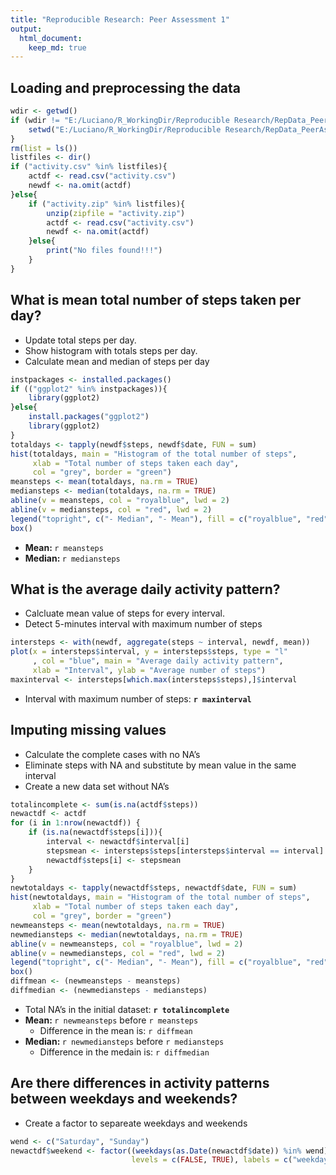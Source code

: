 ```yaml
---
title: "Reproducible Research: Peer Assessment 1"
output: 
  html_document:
    keep_md: true
---
```



## Loading and preprocessing the data
```r
wdir <- getwd()
if (wdir != "E:/Luciano/R_WorkingDir/Reproducible Research/RepData_PeerAssessment1"){
    setwd("E:/Luciano/R_WorkingDir/Reproducible Research/RepData_PeerAssessment1")
}
rm(list = ls())
listfiles <- dir()
if ("activity.csv" %in% listfiles){
    actdf <- read.csv("activity.csv")
    newdf <- na.omit(actdf)
}else{
    if ("activity.zip" %in% listfiles){
        unzip(zipfile = "activity.zip")
        actdf <- read.csv("activity.csv") 
        newdf <- na.omit(actdf)
    }else{
        print("No files found!!!")
    }
}
```


## What is mean total number of steps taken per day?
- Update total steps per day.
- Show histogram with totals steps per day.
- Calculate mean and median of steps per day
```r
instpackages <- installed.packages()
if (("ggplot2" %in% instpackages)){
    library(ggplot2)
}else{
    install.packages("ggplot2")
    library(ggplot2)
}
totaldays <- tapply(newdf$steps, newdf$date, FUN = sum)
hist(totaldays, main = "Histogram of the total number of steps", 
     xlab = "Total number of steps taken each day", 
     col = "grey", border = "green")
meansteps <- mean(totaldays, na.rm = TRUE)
mediansteps <- median(totaldays, na.rm = TRUE)
abline(v = meansteps, col = "royalblue", lwd = 2)
abline(v = mediansteps, col = "red", lwd = 2)
legend("topright", c("- Median", "- Mean"), fill = c("royalblue", "red"))
box()
```

- **Mean: ** `r meansteps`
- **Median: ** `r mediansteps`

## What is the average daily activity pattern?
- Calcluate mean value of steps for every interval.
- Detect 5-minutes interval with maximum number of steps
```r
intersteps <- with(newdf, aggregate(steps ~ interval, newdf, mean))
plot(x = intersteps$interval, y = intersteps$steps, type = "l"
     , col = "blue", main = "Average daily activity pattern",
     xlab = "Interval", ylab = "Average number of steps")
maxinterval <- intersteps[which.max(intersteps$steps),]$interval

```
- Interval with maximum number of steps: **`r maxinterval`**

## Imputing missing values
- Calculate the complete cases with no NA's
- Eliminate steps with NA and substitute by mean value in the same interval
- Create a new data set without NA's
 
```r
totalincomplete <- sum(is.na(actdf$steps)) 
newactdf <- actdf
for (i in 1:nrow(newactdf)) {
    if (is.na(newactdf$steps[i])){
        interval <- newactdf$interval[i]
        stepsmean <- intersteps$steps[intersteps$interval == interval]
        newactdf$steps[i] <- stepsmean
    }
}
newtotaldays <- tapply(newactdf$steps, newactdf$date, FUN = sum)
hist(newtotaldays, main = "Histogram of the total number of steps", 
     xlab = "Total number of steps taken each day", 
     col = "grey", border = "green")
newmeansteps <- mean(newtotaldays, na.rm = TRUE)
newmediansteps <- median(newtotaldays, na.rm = TRUE)
abline(v = newmeansteps, col = "royalblue", lwd = 2)
abline(v = newmediansteps, col = "red", lwd = 2)
legend("topright", c("- Median", "- Mean"), fill = c("royalblue", "red"))
box()
diffmean <- (newmeansteps - meansteps)
diffmedian <- (newmediansteps - mediansteps)
```

- Total NA's in the initial dataset: **`r totalincomplete`**
- **Mean: ** `r newmeansteps` before `r meansteps`
    - Difference in the mean is: `r diffmean`
- **Median: ** `r newmediansteps` before `r mediansteps`
    - Difference in the medain is: `r diffmedian`

## Are there differences in activity patterns between weekdays and weekends?
- Create a factor to separeate weekdays and weekends
```r
wend <- c("Saturday", "Sunday")
newactdf$weekend <- factor((weekdays(as.Date(newactdf$date)) %in% wend), 
                           levels = c(FALSE, TRUE), labels = c("weekday", "weekend"))

```
